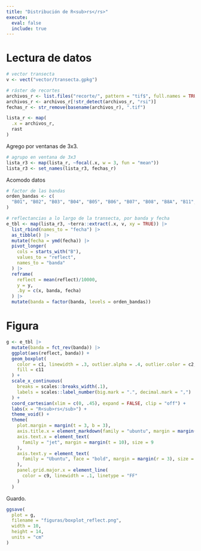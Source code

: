 ```yaml
---
title: "Distribución de R<sub>rs</rs>"
execute:
  eval: false
  include: true
---
```


# Lectura de datos

```r

# vector transecta
v <- vect("vector/transecta.gpkg")

# ráster de recortes
archivos_r <- list.files("recorte/", pattern = "tif$", full.names = TRUE)
archivos_r <- archivos_r[!str_detect(archivos_r, "rsi")]
fechas_r <- str_remove(basename(archivos_r), ".tif")

lista_r <- map(
  .x = archivos_r,
  rast
)
```

Agrego por ventanas de 3x3.

```r
# agrupo en ventana de 3x3
lista_r3 <- map(lista_r, ~focal(.x, w = 3, fun = "mean"))
lista_r3 <- set_names(lista_r3, fechas_r)
```

Acomodo datos

```r

# factor de las bandas
orden_bandas <- c(
  "B01", "B02", "B03", "B04", "B05", "B06", "B07", "B08", "B8A", "B11", "B12"
)

# reflectancias a lo largo de la transecta, por banda y fecha
e_tbl <- map(lista_r3, ~terra::extract(.x, v, xy = TRUE)) |>
  list_rbind(names_to = "fecha") |>
  as_tibble() |>
  mutate(fecha = ymd(fecha)) |>
  pivot_longer(
    cols = starts_with("B"),
    values_to = "reflect",
    names_to = "banda"
  ) |>
  reframe(
    reflect = mean(reflect)/10000,
    y = y,
    .by = c(x, banda, fecha)
  ) |>
  mutate(banda = factor(banda, levels = orden_bandas))
```

# Figura

```r
g <- e_tbl |>
  mutate(banda = fct_rev(banda)) |>
  ggplot(aes(reflect, banda)) +
  geom_boxplot(
    color = c1, linewidth = .3, outlier.alpha = .4, outlier.color = c2,
    fill = c11
  ) +
  scale_x_continuous(
    breaks = scales::breaks_width(.1),
    labels = scales::label_number(big.mark = ".", decimal.mark = ",")
  ) +
  coord_cartesian(xlim = c(0, .45), expand = FALSE, clip = "off") +
  labs(x = "R<sub>rs</sub>") +
  theme_void() +
  theme(
    plot.margin = margin(t = 3, b = 3),
    axis.title.x = element_markdown(family = "ubuntu", margin = margin(t = 3)),
    axis.text.x = element_text(
      family = "jet", margin = margin(t = 10), size = 9
    ),
    axis.text.y = element_text(
      family = "Ubuntu", face = "bold", margin = margin(r = 3), size = 9
    ),
    panel.grid.major.x = element_line(
      color = c9, linewidth = .1, linetype = "FF"
    )
  )
```

Guardo.

```r
ggsave(
  plot = g,
  filename = "figuras/boxplot_reflect.png",
  width = 10,
  height = 14,
  units = "cm"
)
```
